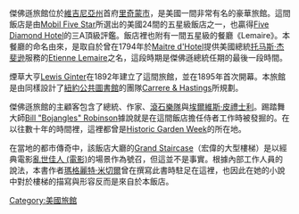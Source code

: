 {{noteTA
|1=zh:托马斯;zh-hans:托马斯;zh-hant:托馬斯;zh-tw:湯瑪斯;zh-hk:湯瑪斯;zh-mo:湯瑪斯;
|2=zh:杰斐逊;zh-hans:杰斐逊;zh-hant:傑斐遜;zh-tw:傑佛遜;zh-hk:傑佛遜;zh-mo:傑佛遜;
}}
傑佛遜旅館位於[[維吉尼亞州|維吉尼亞州]]首府[[里奇蒙_(維吉尼亞州)|里奇蒙市]]，是美國一間非常有名的豪華旅館。這間飯店是由[[Mobil_Five_Star|Mobil Five Star]]所選出的美國24間的五星級飯店之一，也贏得[[Five_Diamond_Hotel|Five Diamond Hotel]]的三A頂級評鑑。飯店裡也附有一間五星級的餐廳《Lemaire》。本餐廳的命名由來，是取自於曾在1794年於[[Maitre_d'Hotel|Maitre d'Hotel]]提供美國總統[[托马斯·杰斐逊|托马斯·杰斐逊]]服務的[[Etienne_Lemaire|Etienne Lemaire]]之名，這段時期是傑佛遜總統任期的最後一段時間。

煙草大亨[[Lewis_Ginter|Lewis Ginter]]在1892年建立了這間旅館，並在1895年首次開幕。本旅館是由同樣設計了[[紐約公共圖書館|紐約公共圖書館]]的團隊[[Carrere_&_Hastings|Carrere & Hastings]]所規劃。

傑佛遜旅館的主顧客包含了總統、作家、[[滾石樂隊|滾石樂隊]]與[[埃爾維斯·皮禮士利|埃爾維斯·皮禮士利]]。踢踏舞大師[[Bill_"Bojangles"_Robinson|Bill "Bojangles" Robinson]]據說就是在這間飯店擔任侍者工作時被發掘的。在以往數十年的時間裡，這裡都曾是[[Historic_Garden_Week|Historic Garden Week]]的所在地。

在當地的都市傳奇中，該飯店大廳的[[Grand_Staircase|Grand Staircase]]（宏偉的大型樓梯）是以經典電影[[亂世佳人_(電影)|亂世佳人 (電影)]]的場景作為號召，但這並不是事實。根據內部工作人員的說法，本書作者[[瑪格麗特·米切爾|瑪格麗特·米切爾]]曾在撰寫此書時駐足在這裡，也因此在她的小說中對於樓梯的描寫與形容反而是來自於本飯店。

{{Authority control}}
[[Category:美國旅館|Category:美國旅館]]